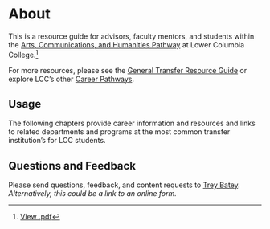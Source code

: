 # About {.unnumbered}

This is a resource guide for advisors, faculty mentors, and students within the [Arts, Communications, and Humanities Pathway](https://lowercolumbia.edu/programs/arts.php) at Lower Columbia College.[^1]

[^1]: [View .pdf](Pathway-Resource-Guide.pdf)

For more resources, please see the [General Transfer Resource Guide](https://bateyt.github.io/resourceguide_gentransfer) or explore LCC's other [Career Pathways](https://lowercolumbia.edu/programs/index.php).

## Usage

The following chapters provide career information and resources and links to related departments and programs at the most common transfer institution's for LCC students.

## Questions and Feedback

Please send questions, feedback, and content requests to [Trey Batey](mailto:tbatey@lowercolumbia.edu). *Alternatively, this could be a link to an online form.*